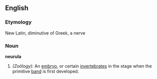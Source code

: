 ==English==

===Etymology===
New Latin, diminutive of Greek, a nerve

===Noun===
'''neurula'''

# ''(Zoölogy):'' An [[embryo]], or certain [[invertebrate]]s in the stage when the primitive [[band]] is first developed.